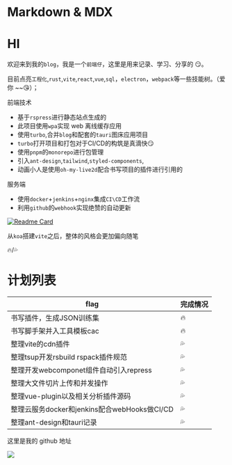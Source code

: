 # Markdown & MDX

# HI

欢迎来到我的`blog`，我是一个`前端仔`，这里是用来记录、学习、分享的 😏。

目前点亮`工程化`,`rust`,`vite`,`react`,`vue`,`sql`，`electron`，`webpack`等一些技能树。（爱你 ~~😘）；

前端技术
- 基于`rspress`进行静态站点生成的
- 此项目使用`wpa`实现 web 离线缓存应用
- 使用`turbo`,合并`blog`和配套的`tauri`图床应用项目
- `turbo`打开项目和打包对于CI/CD的构筑是真滴快😏
- 使用`pnpm`的`monorepo`进行包管理
- 引入`ant-design`,`tailwind`,`styled-components`,
- 动画小人是使用`oh-my-live2d`配合书写项目的插件进行引用的


服务端
- 使用`docker`+`jenkins`+`nginx`集成`CI\CD`工作流
- 利用`github`的`webhook`实现绝赞的自动更新

[![Readme Card](https://github-readme-stats.vercel.app/api/pin/?username=Manshawar&repo=Manshawar-cyber)](https://github.com/Manshawar/Manshawar-cyber.git)



从`koa`搭建`vite`之后，整体的风格会更加偏向随笔

🔥/💦

# 计划列表 

| flag   | 完成情况       |
| ----  | ---------- |
| 书写插件，生成JSON训练集  | 🔥  |
| 书写脚手架并入工具模板cac   | 🔥 |
| 整理vite的cdn插件   | 💦  |
| 整理tsup开发rsbuild rspack插件规范   | 💦  |
| 整理开发webcomponet组件自动引入repress   | 💦  |
| 整理大文件切片上传和并发操作     | 💦  |
| 整理vue-plugin以及相关分析插件源码    | 💦  |
| 整理云服务docker和jenkins配合webHooks做CI/CD   | 💦  |
| 整理ant-design和tauri记录    | 💦  |


这里是我的 github 地址

[![](https://img.shields.io/badge/dynamic/json?color=000000&label=GitHub&query=%24.data.totalSubs&suffix=%20followers&url=https%3A%2F%2Fapi.spencerwoo.com%2Fsubstats%2F%3Fsource%3Dgithub%26queryKey%3DManshawar)](https://github.com/Manshawar)
